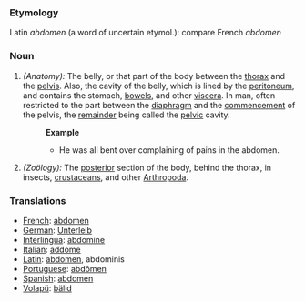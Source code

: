 ===Etymology===
Latin ''abdomen'' (a word of uncertain etymol.): compare French ''abdomen''
===Noun===
#''(Anatomy):'' The belly, or that part of the body between the [[thorax]] and the [[pelvis]]. Also, the cavity of the belly, which is lined by the [[peritoneum]], and contains the stomach, [[bowels]], and other [[viscera]]. In man, often restricted to the part between the [[diaphragm]] and the [[commencement]] of the pelvis, the [[remainder]] being called the [[pelvic]] cavity.
#:'''Example'''
#:*He was all bent over complaining of pains in the abdomen.
#''(Zoölogy):'' The [[posterior]] section of the body, behind the thorax, in insects, [[crustaceans]], and other [[Arthropoda]].

=== Translations ===
*[[French]]: [[abdomen]]
*[[German]]: [[Unterleib]]
*[[Interlingua]]: [[abdomine]]
*[[Italian]]: [[addome]]
*[[Latin]]: [[abdomen]], abdominis
*[[Portuguese]]: [[abdômen]]
*[[Spanish]]: [[abdomen]]
*[[Volapü]]: [[bälid]]